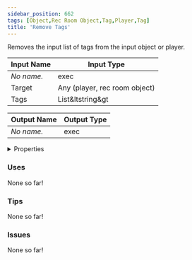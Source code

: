 ```yaml
---
sidebar_position: 662
tags: [Object,Rec Room Object,Tag,Player,Tag]
title: 'Remove Tags'
---
```


Removes the input list of tags from the input object or player.



<IChip uuid="fb368814-daaf-475f-ae08-1d01b9d63b8e"/>

| Input Name | Input Type |
|-----------|-----------|
| *No name.* | exec |
| Target | Any (player, rec room object) |
| Tags | List&ltstring&gt |

| Output Name | Output Type |
|-----------|-----------|
| *No name.* | exec |


<details>
  <summary>Properties</summary>
  <div>
    <div>
    <table>
      <thead>
        <tr>
          <th>Is beta required?</th>
          <th>No</th>
        </tr>
        <tr>
          <th>Is this chip a trolling risk?</th>
          <th>No</th>
        </tr>
        <tr>
          <th>Is this chip a role assignment risk?</th>
          <th>No</th>
        </tr>
        <tr>
          <th>Chip UUID</th>
          <th>fb368814-daaf-475f-ae08-1d01b9d63b8e</th>
        </tr>
        <tr>
          <th>Room availability</th>
          <th>Available everywhere</th>
        </tr>
      </thead>
    </table>
    </div>
  </div>
</details>

### Uses

None so far!

### Tips

None so far!

### Issues

None so far!